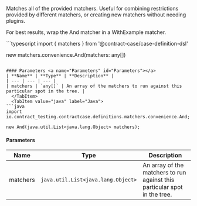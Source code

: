 
Matches all of the provided matchers. Useful for combining restrictions provided by different matchers, or creating new matchers without needing plugins.

For best results, wrap the And matcher in a WithExample matcher.

<Tabs groupId="language">
  <TabItem value="typescript" label="Typescript">
```typescript
import { matchers } from '@contract-case/case-definition-dsl'

new matchers.convenience.And(matchers: any[])
```

#### Parameters <a name="Parameters" id="Parameters"></a>
| **Name** | **Type** | **Description** |
| --- | --- | --- |
| matchers | `any[]` | An array of the matchers to run against this particular spot in the tree. |
  </TabItem>
  <TabItem value="java" label="Java">
```java
import io.contract_testing.contractcase.definitions.matchers.convenience.And;

new And(java.util.List<java.lang.Object> matchers);
```

#### Parameters <a name="Parameters" id="Parameters"></a>
| **Name** | **Type** | **Description** |
| --- | --- | --- |
| matchers | `java.util.List<java.lang.Object>` | An array of the matchers to run against this particular spot in the tree. |
  </TabItem>
</Tabs>

